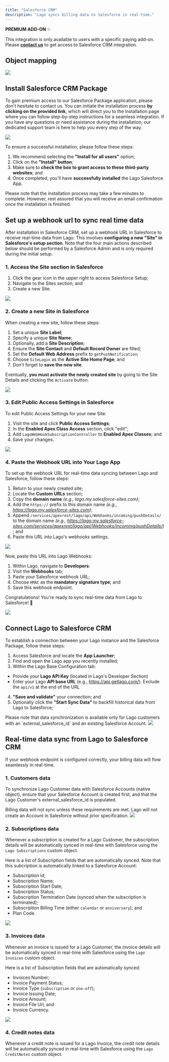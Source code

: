 ```yaml
---
title: "Salesforce CRM"
description: "Lago syncs billing data to Salesforce in real-time."
---
```


<Info>

**PREMIUM ADD-ON** ✨

This integration is only available to users with a specific paying add-on. Please
**[contact us](mailto:hello@getlago.com)** to get access to Salesforce CRM integration.

</Info>

## Object mapping

<Frame caption="Lago to Salesforce object mapping">
  <img src="/integrations/data/images/salesforce-crm-integration.png" />
</Frame>

## Install Salesforce CRM Package
To gain premium access to our Salesforce Package application, please don't hesitate to contact us. 
You can initiate the installation process **by clicking on the provided link**, which will direct you to the installation 
page where you can follow step-by-step instructions for a seamless integration. If you have any questions or need assistance 
during the installation, our dedicated support team is here to help you every step of the way.

<Frame caption="Install Lago Salesforce App package">
  <img src="/integrations/data/images/lago-install-salesforce-package.png" />
</Frame>


To ensure a successful installation, please follow these steps:

1. We recommend selecting the **"Install for all users"** option;
2. Click on the **"Install" button**;
3. Make sure to **check the box to grant access to these third-party websites**; and
4. Once completed, you'll have **successfully installed** the Lago Salesforce App.


<Info>
Please note that the installation process may take a few minutes to complete. 
However, rest assured that you will receive an email confirmation once the installation is finished.
</Info>


## Set up a webhook url to sync real time data
After installation in Salesforce CRM, set up a webhook URL in Salesforce to receive real-time data from Lago. 
This involves **configuring a new "Site" in Salesforce's setup section**. 
Note that the four main actions described below should be performed by a Salesforce Admin and is only required during the initial setup.

### 1. Access the Site section in Salesforce
1. Click the gear icon in the upper right to access Salesforce Setup;
2. Navigate to the Sites section; and
3. Create a new Site.

<Frame caption="Create a new Site in Salesforce">
  <img src="/integrations/data/images/create-new-site-salesforce.png" />
</Frame>


### 2. Create a new Site in Salesforce
When creating a new site, follow these steps:
1. Set a unique **Site Label**;
2. Specify a unique **Site Name**;
3. Optionally, add a **Site Description**;
4. Ensure the **Site Contact** and **Default Record Owner** are filled;
5. Set the **Default Web Address** prefix to `getPushNotification`;
6. Choose `SiteLogin` as the **Active Site Home Page**; and
7. Don't forget to **save the new site**.

Eventually, **you must activate the newly created site** by going to the Site Details and clicking the `Activate` button.

<Frame caption="New site creation flow in Salesforce">
  <img src="/integrations/data/images/new-site-creation-flow-salesforce.png" />
</Frame>

### 3. Edit Public Access Settings in Salesforce

To edit Public Access Settings for your new Site:
1. Visit the site and click **Public Access Settings**; 
2. In the **Enabled Apex Class Access** section, click "edit";
3. Add `LagoWebHookSubscriptionController` to **Enabled Apex Classes**; and
4. Save your changes.

<Frame caption="Edit Salesforce's site Public Access Settings">
  <img src="/integrations/data/images/edit-public-access-settings-salesforce.png" />
</Frame>

### 4. Paste the Webhook URL into Your Lago App
To set up the webhook URL for real-time data syncing between Lago and Salesforce, follow these steps:
1. Return to your newly created site;
2. Locate the **Custom URLs** section;
3. Copy the **domain name** *(e.g., lago.my.salesforce-sites.com)*;
4. Add the `https://` prefix to this domain name *(e.g., https://lago.my.salesforce-sites.com)*;
5. Append `/services/apexrest/lago/api/Webhooks/incoming/pushDetails/` to the domain name *(e.g., https://lago.my.salesforce-sites.com/services/apexrest/lago/api/Webhooks/incoming/pushDetails/)*; and
6. Paste this URL into Lago's webhooks settings.

<Frame caption="Find Salesforce's site domain name">
  <img src="/integrations/data/images/find-domain-url-salesforce.png" />
</Frame>

Now, paste this URL into Lago Webhooks:

1. Within Lago, navigate to **Developers**: 
2. Visit the **Webhooks** tab;
3. Paste your Salesforce webhook URL; 
4. Choose `HMAC` as the **mandatory signature type**; and
6. Save this webhook endpoint.

Congratulations! You're ready to sync real-time data from Lago to Salesforce! 🎉

<Frame caption="Paste Salesforce webhook URL to Lago">
  <img src="/integrations/data/images/add-salesforce-webhook-url.gif" />
</Frame>


## Connect Lago to Salesforce CRM
To establish a connection between your Lago instance and the Salesforce Package, follow these steps:

1. Access Salesforce and locate the **App Launcher**;
2. Find and open the Lago app you recently installed;
3. Within the Lago Base Configuration tab:
  - Provide your **Lago API Key** (located in Lago's Developer Section)
  - Enter your Lago **API base URL** (e.g., https://api.getlago.com/). Exclude the `api/v1` at the end of the URL
4. **"Save and validate"** your connection; and
5. Optionally click the **"Start Sync Data"** to backfill historical data from Lago to Salesforce;

<Warning>
Please note that data synchronization is available only for Lago customers with an `external_salesforce_id` and an existing Salesforce Account.
</Warning>

<Frame caption="Connect your Lago instance to Salesforce Lago App">
  <img src="/integrations/data/images/salesforce-package-api-connection.gif" />
</Frame>


## Real-time data sync from Lago to Salesforce CRM

If your webhook endpoint is configured correctly, your billing data will flow seamlessly in real-time.

### 1. Customers data
To synchronize Lago Customer data with Salesforce Accounts (native object), ensure that your 
Salesforce Account is created first, and that the Lago Customer's external_salesforce_id is populated.

<Warning>
Billing data will not sync unless these requirements are met. 
Lago will not create an Account in Salesforce without prior specification.
</Warning>

<Frame caption="Salesforce Account with Lago Customer information">
  <img src="/integrations/data/images/lago-synced-account-salesforce.png" />
</Frame>

### 2. Subscriptions data
Whenever a subscription is created for a Lago Customer, the subscription details will be automatically 
synced in real-time with Salesforce using the `Lago Subscriptions` custom object.

Here is a list of Subscription fields that are automatically synced. 
Note that this subcription is automatically linked to a Salesforce Account:

- Subscription Id;
- Subscription Name;
- Subscription Start Date;
- Subscription Status;
- Subscription Termination Date (synced when the subscription is terminated);
- Subscription Billing Time (either `calendar` or `anniversary`); and
- Plan Code.

<Frame caption="Sync subscriptions data from Lago to Salesforce">
  <img src="/integrations/data/images/sync-lago-subscriptions-salesforce.gif" />
</Frame>

### 3. Invoices data
Whenever an invoice is issued for a Lago Customer, the invoice details will be automatically 
synced in real-time with Salesforce using the `Lago Invoices` custom object.

Here is a list of Subscription fields that are automatically synced: 
- Invoices Number;
- Invoice Payment Status;
- Invoice Type (`subscription` or `one-off`);
- Invoice Issuing Date;
- Invoice Amount;
- Invoice File Url; and
- Invoice Currency.

<Frame caption="Sync invoices data from Lago to Salesforce">
  <img src="/integrations/data/images/sync-lago-invoices-salesforce.gif" />
</Frame>


### 4. Credit notes data
Whenever a credit note is issued for a Lago Invoice, the credit note details will be automatically 
synced in real-time with Salesforce using the `Lago CreditNotes` custom object.
